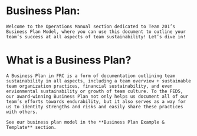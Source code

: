# Business Plan:
	Welcome to the Operations Manual section dedicated to Team 201’s Business Plan Model, where you can use this document to outline your team’s success at all aspects of team sustainability! Let’s dive in!

# What is a Business Plan?
	A Business Plan in FRC is a form of documentation outlining team sustainability in all aspects, including a team overview + sustainable team organization practices, financial sustainability, and even envionmental sustainability or growth of team culture. To the FEDS, our award-winning Business Plan not only helps us document all of our team’s efforts towards endurability, but it also serves as a way for us to identity strengths and risks and easily share these practices with others.

	See our business plan model in the **Business Plan Example & Template** section.
